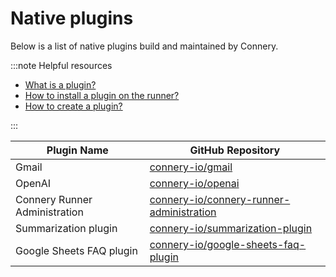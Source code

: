 # Native plugins

Below is a list of native plugins build and maintained by Connery.

:::note Helpful resources

- [What is a plugin?](/docs/platform/introduction/core-concepts#plugin)
- [How to install a plugin on the runner?](/docs/platform/quick-start/install-plugin-on-the-runner)
- [How to create a plugin?](/docs/plugins/guides/create-plugin)

:::

| Plugin Name                   | GitHub Repository                                                                                       |
| ----------------------------- | ------------------------------------------------------------------------------------------------------- |
| Gmail                         | [connery-io/gmail](https://github.com/connery-io/gmail)                                                 |
| OpenAI                        | [connery-io/openai](https://github.com/connery-io/openai)                                               |
| Connery Runner Administration | [connery-io/connery-runner-administration](https://github.com/connery-io/connery-runner-administration) |
| Summarization plugin          | [connery-io/summarization-plugin](https://github.com/connery-io/summarization-plugin)                   |
| Google Sheets FAQ plugin      | [connery-io/google-sheets-faq-plugin](https://github.com/connery-io/google-sheets-faq-plugin)           |

